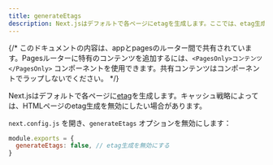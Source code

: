 ```yaml
---
title: generateEtags
description: Next.jsはデフォルトで各ページにetagを生成します。ここでは、etag生成を無効にする方法について学びます。
---
```


{/* このドキュメントの内容は、appとpagesのルーター間で共有されています。Pagesルーターに特有のコンテンツを追加するには、`<PagesOnly>コンテンツ</PagesOnly>` コンポーネントを使用できます。共有コンテンツはコンポーネントでラップしないでください。 */}

Next.jsはデフォルトで各ページに[etag](https://en.wikipedia.org/wiki/HTTP_ETag)を生成します。キャッシュ戦略によっては、HTMLページのetag生成を無効にしたい場合があります。

`next.config.js` を開き、`generateEtags` オプションを無効にします：

```js title="next.config.js"
module.exports = {
  generateEtags: false, // etag生成を無効にする
}
```